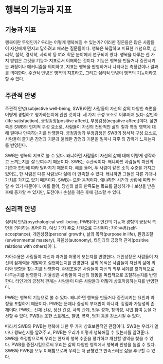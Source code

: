 # 행복의 기능과 지표 

## 기능과 지표

행복이란 무엇인가? 우리는 어떻게 행복해질 수 있는가? 이러한 질문들은 많은 사람들이 자신에게 던지고 답하려고 애쓰는 질문들이다. 행복은 복잡하고 미묘한 개념으로, 심리학, 철학, 경제학, 사회학 등 여러 학문 분야에서 연구되어 왔다. 행복을 다루는 한 가지 방법은 그것을 기능과 지표로서 이해하는 것이다. 기능은 행복을 만들거나 증진시키는 과정이나 메커니즘을 의미하고, 지표는 행복을 반영하거나 나타내는 측정값이나 결과를 의미한다. 주관적 안녕은 행복의 지표라고, 그리고 심리적 안녕이 행복의 기능이라고 할 수 있다. 

## 주관적 안녕
주관적 안녕(subjective well-being, SWB)이란 사람들이 자신의 삶의 다양한 측면을 어떻게 경험하고 평가하는지에 관한 것이다. 세 가지 구성 요소로 이루어져 있다: 삶만족(life satisfaction), 긍정감정(positive affect), 부정감정(negative affect)이다. 삶만족은 SWB의 인지적 구성 요소로, 사람들이 자신의 전반적인 삶의 질과 특정 영역에 대해 얼마나 만족하는지를 반영한다. 긍정감정과 부정감정은 SWB의 정서적 구성 요소로, 사람들이 즐거운 감정과 기분과 불쾌한 감정과 기분을 얼마나 자주
와 강하게 느끼는지를 반영한다.

SWB는 행복의 지표로 볼 수 있다. 왜냐하면 사람들이 자신의 삶에 대해 어떻게 생각하고 느끼는지를 잘 보여주기 때문이다. SWB는 주관적이다. 왜냐하면 사람들의 자신의 기준과 판단에 따라 달라지기 때문이다. 예를 들어, 두 사람이 같은 소득 수준을 가지고 있어도, 한 사람은 다른 사람보다 삶에 더 만족할 수 있다. 왜냐하면 그들은 다른 기대나 가치를 가지고 있기 때문이다. SWB는 또한 동적이다. 왜냐하면 시간과 상황에 따라 변할 수 있기 때문이다. 예를 들어, 당신의 삶의 만족도는 목표를 달성하거나 보상을 받은 후에 증가할 수 있지만, 도전이나 손실을 겪은 후에 감소할 수 있다.

## 심리적 안녕
심리적 안녕(psychological well-being, PWB)이란 인간의 기능과 경험의 긍정적 측면을 의미하는 용어이다. 여섯 가지 주요 차원으로 구성된다: 자아수용(self-acceptance), 개인성장(personal growth), 삶의 목적(purpose in life), 환경조절(environmental mastery), 자율성(autonomy), 타인과의 긍정적 관계(positive relations with others)이다. 

자아수용은 사람들이 자신과 과거를 어떻게 보는지를 반영한다. 개인성장은 사람들이 자신의 잠재력을 개발하고 실현하는지를 반영한다. 삶의 목적은 사람들이 자신의 삶에 의미와 방향을 찾는지를 반영한다. 환경조절은 사람들이 자신의 외부 세계를 효과적으로 다루는지를 반영한다. 자율성은 사람들이 자신의 행동을 독립적으로 조절하는지를 반영한다. 타인과의 긍정적 관계는 사람들이 다른 사람들과 어떻게 상호작용하는지를 반영한다.

PWB는 행복의 기능으로 볼 수 있다. 왜냐하면 행복을 만들거나 증진시키는 요인과 과정을 포함하기 때문이다. PWB는 문제나 증상의 부재만이 아니라, 강점과 가능성의 존재이다. PWB는 신체 건강, 정신 건강, 사회 관계, 업무 성과, 창의성, 시민 참여 등을 개선할 수 있다. PWB는 또한 스트레스, 질병, 폭력, 범죄 등을 감소시킬 수 있다.

따라서 SWB와 PWB는 행복에 대한 두 가지 상호보완적인 관점이다. SWB는 우리가 얼마나 행복한지를 알려주고, PWB는 우리가 어떻게 행복해질 수 있는지를 알려준다. SWB를 측정함으로써 우리는 현재의 행복 수준을 평가하고 개선할 영역을 찾을 수 있다. PWB를 증진시킴으로써 우리는 삶의 다양한 영역에서 행복과 안녕을 높일 수 있다. SWB와 PWB를 모두 이해함으로써 우리는 더 균형있고 만족스러운 삶을 추구할 수 있다.


